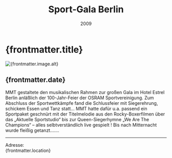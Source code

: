 ﻿---
draft: false
history: true
layout: ../../layouts/BlogLayout.astro
publishedDate: 2009-01-01
date: 2009
uhrzeit: 
title: Sport-Gala Berlin
description: 100-Jahr-Feier OSRAM Sportvereinigung e-V.
location: Hotel Estrel Berlin
keywords: 
link: 
linktext: 
image:
  src: /images/blog/2009_Sport_Gala_Berlin/Berlin 182.jpg
  alt: mmt
---

#  {frontmatter.title}

<div id="toc">
    <Image
      src={frontmatter.image.src}
      width={1000}
      height="auto"
      quality={95}
      format = "webp"
      class = "rounded-xl"
      alt={frontmatter.image.alt}
    />
</div>

## {frontmatter.date}

MMT gestaltete den musikalischen Rahmen zur großen Gala im Hotel Estrel Berlin anläßlich der 100-Jahr-Feier der OSRAM Sportvereinigung. Zum Abschluss der Sportwettkämpfe fand die Schlussfeier mit Siegerehrung, schickem Essen und Tanz statt… MMT hatte dafür u.a. passend ein Sportpaket geschnürt mit der Titelmelodie aus den Rocky-Boxerfilmen über das „Aktuelle Sportstudio“ bis zur Queen-Siegerhymne „We Are The Champions“  – alles selbtverständlich live gespielt ! Bis nach Mitternacht wurde fleißig getanzt…….

---


Adresse: <br /> {frontmatter.location}
<br />
